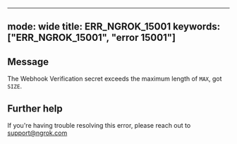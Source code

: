 
---
mode: wide
title: ERR_NGROK_15001
keywords: ["ERR_NGROK_15001", "error 15001"]
---

## Message
The Webhook Verification secret exceeds the maximum length of `MAX`, got `SIZE`.




## Further help
If you're having trouble resolving this error, please reach out to [support@ngrok.com](mailto:support@ngrok.com?subject=Help%20with%20ERR_NGROK_15001)

